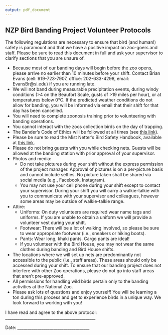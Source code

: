```yaml
---
output: pdf_document
---
```


## NZP Bird Banding Project Volunteer Protocols

The following regulations are necessary to ensure that bird (and human!) safety is paramount and that we have a positive impact on zoo-goers and staff. Please be sure to read this document in full and ask your supervisor to clarify sections that you are unsure of.

*	Because most of our banding days will begin before the zoo opens, please arrive no earlier than 10 minutes before your shift. Contact Brian Evans (cell: 919-723-7907, office: 202-633-4298, email: EvansBr@si.edu) if you are running late. 
* We will not band during measurable precipitation events, during windy conditions (>4 on the Beaufort Scale, gusts of >19 miles per hour), or at temperatures below 0&deg;C. If the predicted weather conditions do not allow for banding, you will be informed via email that their shift for that day has been cancelled.
* You will need to complete zoonosis training prior to volunteering with banding operations.
* You cannot interact with the zoos collection birds on the day of trapping.
* The Bander's Code of Ethics will be followed at all times (see [this link](https://www.pwrc.usgs.gov/BBl/resources/ethics.cfm)).
* Please be sure to read the Mist Netter's Bird Safety Handbook, available at [this link](http://www.birdpop.org/docs/pubs/Smith_et_al_1997_Mist_Netters_Bird_Safety_Handbook.pdf).
*	Please do not bring guests with you while checking nets. Guests will be allowed at the banding station with prior approval of your supervisor.
*	Photos and media:
     *	Do not take pictures during your shift without the express permission of the project manager. Approval of pictures is on a per-picture basis and cannot include selfies. No picture taken shall be shared via social media (e.g., Facebook, Instagram).
     *	You may not use your cell phone during your shift except to contact your supervisor. During your shift you will carry a walkie-talkie with you to communicate with your supervisor and colleagues, however some areas may be outside of walkie-talkie range. 
*	Attire: 
    *	Uniforms: On duty volunteers are required wear name tags and uniforms. If you are unable to obtain a uniform we will provide a volunteer vest during your shift. 
    *	Footwear: There will be a lot of walking involved, so please be sure to wear appropriate footwear (i.e., sneakers or hiking boots). 
    *	Pants: Wear long, khaki pants. Cargo pants are ideal!
    * If you volunteer with the Bird House, you may not wear the same clothes during banding and Bird House shifts.
*	The locations where we will set up nets are predominantly not accessible to the public (i.e., staff areas). These areas should only be accessed during your shift. To ensure that our banding project does not interfere with other Zoo operations, please do not go into staff areas that aren’t pre-approved.
*	All permissions for handling wild birds pertain only to the banding activities at the National Zoo.
*	Please ask lots of questions and enjoy yourself! You will be learning a ton during this process and get to experience birds in a unique way. We look forward to working with you!


I have read and agree to the above protocol:  _____________________________________________  

Date: ____________________________________
